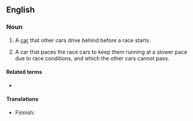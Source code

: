 ==English==

===Noun===
{{en-noun}}

# {{lb|en|motor racing}} A [[car]] that other cars drive behind before a race starts.
# {{lb|en|motor racing}} A car that paces the race cars to keep them running at a slower pace due to race conditions, and which the other cars cannot pass.

====Related terms====
* {{l|en|safety car}} {{qualifier|European English}}

====Translations====
{{trans-top|car that others drive behind before race start}}
* Finnish: {{t|fi|lähtöauto}}
{{trans-mid}}
{{trans-bottom}}

{{trans-see|car that paces the race cars due to race conditions|safety car}}